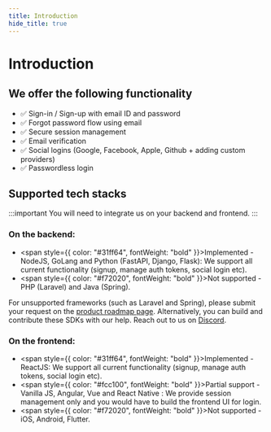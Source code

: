 ```yaml
---
title: Introduction
hide_title: true
---
```


# Introduction

## We offer the following functionality
- ✅ Sign-in / Sign-up with email ID and password
- ✅ Forgot password flow using email
- ✅ Secure session management
- ✅ Email verification
- ✅ Social logins (Google, Facebook, Apple, Github + adding custom providers)
- ✅ Passwordless login


## Supported tech stacks

:::important
You will need to integrate us on your backend and frontend.
:::

### On the backend:
- <span style={{
    color: "#31ff64",
    fontWeight: "bold"
}}>Implemented - NodeJS, GoLang and Python (FastAPI, Django, Flask)</span>: We support all current functionality (signup, manage auth tokens, social login etc).
- <span style={{
    color: "#f72020",
    fontWeight: "bold"
}}>Not supported - PHP (Laravel) and Java (Spring)</span>. 

For unsupported frameworks (such as Laravel and Spring), please submit your request on the [product roadmap page](https://supertokens.com/product-roadmap). Alternatively, you can build and contribute these SDKs with our help. Reach out to us on [Discord](https://supertokens.com/discord).

### On the frontend:
- <span style={{
    color: "#31ff64",
    fontWeight: "bold"
}}>Implemented - ReactJS</span>: We support all current functionality (signup, manage auth tokens, social login etc).
- <span style={{
    color: "#fcc100",
    fontWeight: "bold"
}}>Partial support - Vanilla JS, Angular, Vue and React Native </span>: We provide session management only and you would have to build the frontend UI for login.
- <span style={{
    color: "#f72020",
    fontWeight: "bold"
}}>Not supported - iOS, Android, Flutter</span>.